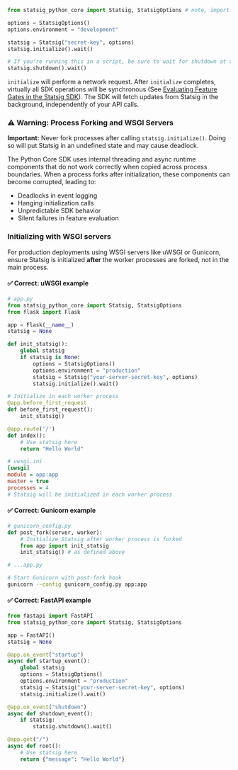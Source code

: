 ```python
from statsig_python_core import Statsig, StatsigOptions # note, import statement has underscores while install has dashes

options = StatsigOptions()
options.environment = "development"

statsig = Statsig("secret-key", options)
statsig.initialize().wait()

# If you're running this in a script, be sure to wait for shutdown at the end to flush event logs to statsig
statsig.shutdown().wait()
```

`initialize` will perform a network request. After `initialize` completes, virtually all SDK operations will be synchronous (See [Evaluating Feature Gates in the Statsig SDK](https://blog.statsig.com/evaluating-feature-gates-in-the-statsig-sdk-a6f8881a1ad8)). The SDK will fetch updates from Statsig in the background, independently of your API calls.

### ⚠️ Warning: Process Forking and WSGI Servers

**Important:** Never fork processes after calling `statsig.initialize()`. Doing so will put Statsig in an undefined state and may cause deadlock.

The Python Core SDK uses internal threading and async runtime components that do not work correctly when copied across process boundaries. When a process forks after initialization, these components can become corrupted, leading to:

- Deadlocks in event logging
- Hanging initialization calls
- Unpredictable SDK behavior
- Silent failures in feature evaluation

### Initializing with WSGI servers

For production deployments using WSGI servers like uWSGI or Gunicorn, ensure Statsig is initialized **after** the worker processes are forked, not in the main process.

<Tabs>
<Tab title="uWSGI">

#### ✅ Correct: uWSGI example

```python
# app.py
from statsig_python_core import Statsig, StatsigOptions
from flask import Flask

app = Flask(__name__)
statsig = None

def init_statsig():
    global statsig
    if statsig is None:
        options = StatsigOptions()
        options.environment = "production"
        statsig = Statsig("your-server-secret-key", options)
        statsig.initialize().wait()

# Initialize in each worker process
@app.before_first_request
def before_first_request():
    init_statsig()

@app.route('/')
def index():
    # Use statsig here
    return "Hello World"
```

```ini
# uwsgi.ini
[uwsgi]
module = app:app
master = true
processes = 4
# Statsig will be initialized in each worker process
```

</Tab>

<Tab title="Gunicorn">

#### ✅ Correct: Gunicorn example

```python
# gunicorn_config.py
def post_fork(server, worker):
    # Initialize Statsig after worker process is forked
    from app import init_statsig
    init_statsig() # as defined above

# ...app.py
```

```bash
# Start Gunicorn with post-fork hook
gunicorn --config gunicorn_config.py app:app
```

</Tab>

<Tab title="FastAPI">

#### ✅ Correct: FastAPI example

```python
from fastapi import FastAPI
from statsig_python_core import Statsig, StatsigOptions

app = FastAPI()
statsig = None

@app.on_event("startup")
async def startup_event():
    global statsig
    options = StatsigOptions()
    options.environment = "production"
    statsig = Statsig("your-server-secret-key", options)
    statsig.initialize().wait()

@app.on_event("shutdown")
async def shutdown_event():
    if statsig:
        statsig.shutdown().wait()

@app.get("/")
async def root():
    # Use statsig here
    return {"message": "Hello World"}
```

</Tab>
</Tabs>


